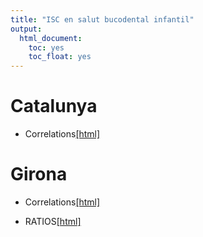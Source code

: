 ```yaml
---
title: "ISC en salut bucodental infantil"
output:
  html_document:
    toc: yes
    toc_float: yes
---
```



# Catalunya

* Correlations[[html]](descriptiva_CAT.html)

# Girona

* Correlations[[html]](descriptiva_GIR.html)

* RATIOS[[html]](descriptiva_ratios_gir.html)
